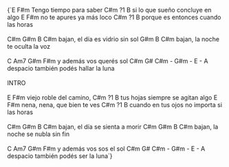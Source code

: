<Solo
  positions="6,2|6|||1|2|3,1|2,2||1|6,2|6"
  notes="Este intro se toca pulsando la cuerda 3 en el traste 1 y la cuerda 4 en el traste 2. Se repite 4 veces"
/>

<Space size={6} />

<LyricsAndChords chords={DATA.song.chords}>
{`E                   F#m
    Tengo tiempo                para saber
C#m              ?1         B
    si  lo  que  sueño  concluye  en  algo
E                   F#m
    no te apures                ya más loco
C#m             ?1             B
    porque es entonces cuando las horas
<br data-separator />
<br data-separator />
C#m        G#m      B            C#m
bajan, el  día  es  vidrio  sin  sol
          G#m       B            C#m
bajan, la noche te oculta   la   voz
<br data-separator />
<br data-separator />
       C    Am7    G#m    F#m
y además    vos    querés sol
   C#m        G#                 C#m - G#m - E - A
despacio también podés hallar la luna
<br data-separator />
<br data-separator />
INTRO
<br data-separator />
<br data-separator />
E                   F#m
    viejo roble                del camino,
C#m           ?1          B
    tus hojas siempre se agitan algo
E                   F#m
    nena, nena,                que bien te ves
C#m               ?1         B
    cuando en tus ojos no importa si las horas
<br data-separator />
<br data-separator />
C#m       G#m      B        C#m
bajan, el día se sienta a morir
C#m        G#m      B        C#m
bajan, la noche se nubla sin fin
<br data-separator />
<br data-separator />
       C    Am7    G#m    F#m
y además    vos    sos el sol
   C#m        G#                C#m - G#m - E - A
despacio también podés ser la luna`}
</LyricsAndChords>
